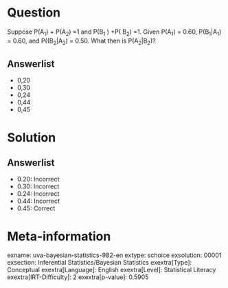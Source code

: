 Question
========

Suppose P(A~1~) + P(A~2~) =1 and P(B~1~ ) +P( B~2~) =1. Given P(A~1~) = 0.60, P(B~1~|A~1~) = 0.60, and P((B~2~|A~2~) = 0.50. What then is P(A~2~|B~2~)?

Answerlist
----------

* 0,20
* 0,30
* 0,24
* 0,44
* 0,45

Solution
========

Answerlist
----------

* 0.20: Incorrect
* 0.30: Incorrect
* 0.24: Incorrect
* 0.44: Incorrect
* 0.45: Correct

Meta-information
================
exname: uva-bayesian-statistics-982-en
extype: schoice
exsolution: 00001
exsection: Inferential Statistics/Bayesian Statistics
exextra[Type]: Conceptual
exextra[Language]: English
exextra[Level]: Statistical Literacy
exextra[IRT-Difficulty]: 2
exextra[p-value]: 0.5905
